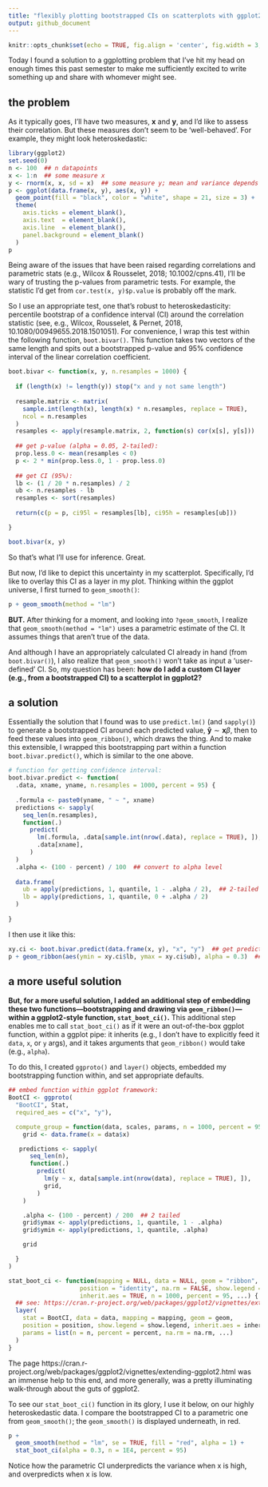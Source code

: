 ---
title: "flexibly plotting bootstrapped CIs on scatterplots with ggplot2"
output: github_document
---


```{r setup, include = FALSE}
knitr::opts_chunk$set(echo = TRUE, fig.align = 'center', fig.width = 3, fig.height = 3)
```

Today I found a solution to a ggplotting problem that I've hit my head on enough times this past semester to make me sufficiently excited to write something up and share with whomever might see.

## the problem

As it typically goes, I'll have two measures, **x** and **y**, and I'd like to assess their correlation.
But these measures don't seem to be 'well-behaved'.
For example, they might look heteroskedastic:

```{r, x-and-y}
library(ggplot2)
set.seed(0)
n <- 100  ## n datapoints
x <- 1:n  ## some measure x
y <- rnorm(x, x, sd = x)  ## some measure y; mean and variance depends on x
p <- ggplot(data.frame(x, y), aes(x, y)) +
  geom_point(fill = "black", color = "white", shape = 21, size = 3) +
  theme(
    axis.ticks = element_blank(),
    axis.text  = element_blank(),
    axis.line  = element_blank(),
    panel.background = element_blank()
  )
p
```

Being aware of the issues that have been raised regarding correlations and parametric stats (e.g., Wilcox & Rousselet, 2018; 10.1002/cpns.41), I'll be wary of trusting the p-values from parametric tests.
For example, the statistic I'd get from `cor.test(x, y)$p.value` is probably off the mark.

So I use an appropriate test, one that's robust to heteroskedasticity: percentile bootstrap of a confidence interval (CI) around the correlation statistic (see, e.g., Wilcox, Rousselet, & Pernet, 2018, 10.1080/00949655.2018.1501051).
For convenience, I wrap this test within the following function, `boot.bivar()`.
This function takes two vectors of the same length and spits out a bootstrapped p-value and 95% confidence interval of the linear correlation coefficient.

```{r}

boot.bivar <- function(x, y, n.resamples = 1000) {
  
  if (length(x) != length(y)) stop("x and y not same length")
  
  resample.matrix <- matrix(
    sample.int(length(x), length(x) * n.resamples, replace = TRUE),
    ncol = n.resamples
  )
  resamples <- apply(resample.matrix, 2, function(s) cor(x[s], y[s]))
  
  ## get p-value (alpha = 0.05, 2-tailed):
  prop.less.0 <- mean(resamples < 0)
  p <- 2 * min(prop.less.0, 1 - prop.less.0)
  
  ## get CI (95%):
  lb <- (1 / 20 * n.resamples) / 2
  ub <- n.resamples - lb
  resamples <- sort(resamples)
  
  return(c(p = p, ci95l = resamples[lb], ci95h = resamples[ub]))

}

boot.bivar(x, y)
```

So that's what I'll use for inference. Great.

But now, I'd like to depict this uncertainty in my scatterplot.
Specifically, I'd like to overlay this CI as a layer in my plot.
Thinking within the ggplot universe, I first turned to `geom_smooth()`:

```{r}
p + geom_smooth(method = "lm")
```

**BUT.**
After thinking for a moment, and looking into `?geom_smooth`, I realize that `geom_smooth(method = "lm")` uses a parametric estimate of the CI.
It assumes things that aren't true of the data.

And although I have an appropriately calculated CI already in hand (from `boot.bivar()`), I also realize that `geom_smooth()` won't take as input a 'user-defined' CI.
So, my question has been: **how do I add a custom CI layer (e.g., from a bootstrapped CI) to a scatterplot in ggplot2?**

## a solution

Essentially the solution that I found was to use `predict.lm()` (and `sapply()`) to generate a bootstrapped CI around each predicted value, $\mathbf{\hat{y}} \sim \mathbf{x}\beta$, then to feed these values into `geom_ribbon()`, which draws the thing.
And to make this extensible, I wrapped this bootstrapping part within a function `boot.bivar.predict()`, which is similar to the one above.

```{r}

# function for getting confidence interval:
boot.bivar.predict <- function(
  .data, xname, yname, n.resamples = 1000, percent = 95) {
  
  .formula <- paste0(yname, " ~ ", xname)
  predictions <- sapply(
    seq_len(n.resamples),
    function(.)
      predict(
        lm(.formula, .data[sample.int(nrow(.data), replace = TRUE), ]),
        .data[xname],
      )
  )
  .alpha <- (100 - percent) / 100  ## convert to alpha level
  
  data.frame(
    ub = apply(predictions, 1, quantile, 1 - .alpha / 2),  ## 2-tailed
    lb = apply(predictions, 1, quantile, 0 + .alpha / 2)
  )
  
}

```

I then use it like this:

```{r}

xy.ci <- boot.bivar.predict(data.frame(x, y), "x", "y")  ## get prediction interval
p + geom_ribbon(aes(ymin = xy.ci$lb, ymax = xy.ci$ub), alpha = 0.3)  ## add to plot

```

## a more useful solution

**But, for a more useful solution, I added an additional step of embedding these two functions---bootstrapping and drawing via `geom_ribbon()`---within a ggplot2-style function, `stat_boot_ci()`.**
This additional step enables me to call `stat_boot_ci()` as if it were an out-of-the-box ggplot function, within a ggplot pipe: it inherits (e.g., I don't have to explicitly feed it `data`, `x`, or `y` args), and it takes arguments that `geom_ribbon()` would take (e.g., `alpha`).

To do this, I created `ggproto()` and `layer()` objects, embedded my bootstrapping function within, and set appropriate defaults.

```{r}

## embed function within ggplot framework:
BootCI <- ggproto(
  "BootCI", Stat,
  required_aes = c("x", "y"),

  compute_group = function(data, scales, params, n = 1000, percent = 95) {
    grid <- data.frame(x = data$x)

   predictions <- sapply(
      seq_len(n),
      function(.)
        predict(
          lm(y ~ x, data[sample.int(nrow(data), replace = TRUE), ]),
          grid,
        )
    )

    .alpha <- (100 - percent) / 200  ## 2 tailed
    grid$ymax <- apply(predictions, 1, quantile, 1 - .alpha)
    grid$ymin <- apply(predictions, 1, quantile, .alpha)

    grid

  }
)

stat_boot_ci <- function(mapping = NULL, data = NULL, geom = "ribbon",
                    position = "identity", na.rm = FALSE, show.legend = NA,
                    inherit.aes = TRUE, n = 1000, percent = 95, ...) {
  ## see: https://cran.r-project.org/web/packages/ggplot2/vignettes/extending-ggplot2.html
  layer(
    stat = BootCI, data = data, mapping = mapping, geom = geom,
    position = position, show.legend = show.legend, inherit.aes = inherit.aes,
    params = list(n = n, percent = percent, na.rm = na.rm, ...)
  )
}

```

The page https://cran.r-project.org/web/packages/ggplot2/vignettes/extending-ggplot2.html was an immense help to this end, and more generally, was a pretty illuminating walk-through about the guts of ggplot2.

To see our `stat_boot_ci()` function in its glory, I use it below, on our highly heteroskedastic data.
I compare the bootstrapped CI to a parametric one from `geom_smooth()`; the `geom_smooth()` is displayed underneath, in red.

```{r, fig.height = 4, fig.width = 5}

p +
  geom_smooth(method = "lm", se = TRUE, fill = "red", alpha = 1) +
  stat_boot_ci(alpha = 0.3, n = 1E4, percent = 95)

```
Notice how the parametric CI underpredicts the variance when x is high, and overpredicts when x is low.
